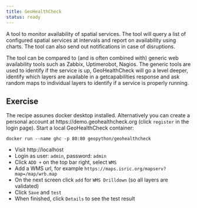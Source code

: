 ```yaml
---
title: GeoHealthCheck
status: ready
---
```


A tool to monitor availability of spatial services. The tool will query a list of configured spatial services at intervals and report on availability using charts. The tool can also send out notifications in case of disruptions.

The tool can be compared to (and is often combined with) generic web availability tools such as Zabbix, Uptimerobot, Nagios. The generic tools are used to identify if the service is up, GeoHealthCheck will go a level deeper, identify which layers are available in a getcapabilities response and ask random maps to individual layers to identify if a service is properly running.

## Exercise

The recipe assunes docker desktop installed. Alternatively you can create a personal account at https://demo.geohealthcheck.org (click `register` in the login page). Start a local GeoHealthCheck container:

```
docker run --name ghc -p 80:80 geopython/geohealthcheck
```

- Visit http://localhost
- Login as user: `admin`, password: `admin`
- Click `ADD +` on the top bar right, select `WMS`
- Add a WMS url, for example `https://maps.isric.org/mapserv?map=/map/wrb.map`
- On the next screen click `add` for `WMS Drilldown` (so all layers are validated)
- Click `Save` and `test`
- When finished, click `Details` to see the test result
